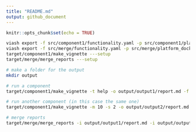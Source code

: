 ```yaml
---
title: "README.md"
output: github_document
---
```


```r
knitr::opts_chunk$set(echo = TRUE)
```

```bash
viash export -f src/component1/functionality.yaml -p src/component1/platform_docker.yaml -o target/component1
viash export -f src/merge/functionality.yaml -p src/merge/platform_docker.yaml -o target/merge
target/component1/make_vignette ---setup
target/merge/merge_reports ---setup
```

```bash
# make a folder for the output
mkdir output

# run a component
target/component1/make_vignette -t help -o output/output1/report.md -f md_document

# run another component (in this case the same one)
target/component1/make_vignette -m 10 -s 2 -o output/output2/report.md -f md_document
```

```bash
# merge reports
target/merge/merge_reports -i output/output1/report.md -i output/output2/report.md -o output/book/book.pdf -f "bookdown::pdf_book"
```
